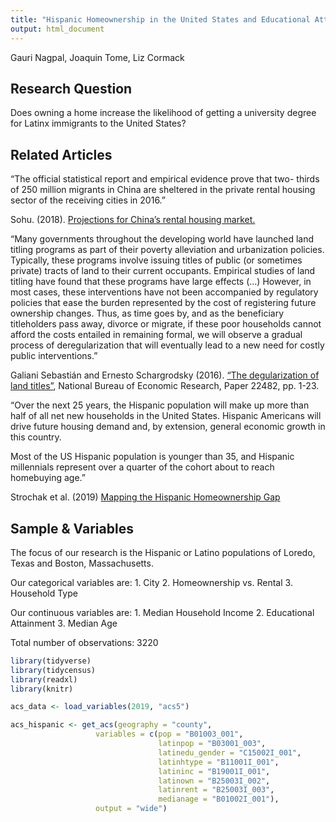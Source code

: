 ```yaml
---
title: "Hispanic Homeownership in the United States and Educational Attainment"
output: html_document
---
```

Gauri Nagpal, Joaquin Tome, Liz Cormack

## Research Question
Does owning a home increase the likelihood of getting a university degree for Latinx immigrants to the United States?

## Related Articles

"The official statistical report and empirical evidence prove that two- thirds of 250 million migrants in China are sheltered in the private rental housing sector of the receiving cities in 2016."
 
Sohu. (2018). [Projections for China’s rental housing market.](https://house. focus.cn/zixun/4ce70da0536e7259.html)

"Many governments throughout the developing world have launched land titling programs as part of their poverty alleviation and urbanization policies. Typically, these programs involve issuing titles of public (or sometimes private) tracts of land to their current occupants. Empirical studies of land titling have found that these programs have large effects (…) However, in most cases, these interventions have not been accompanied by regulatory policies that ease the burden represented by the cost of registering future ownership changes. Thus, as time goes by, and as the beneficiary titleholders pass away, divorce or migrate, if these poor households cannot afford the costs entailed in remaining formal, we will observe a gradual process of deregularization that will eventually lead to a new need for costly public interventions."

Galiani Sebastián and Ernesto Schargrodsky (2016). [“The degularization of land titles”](https://papers.ssrn.com/sol3/papers.cfm?abstract_id=2819867), National Bureau of Economic Research, Paper 22482, pp. 1-23.

"Over the next 25 years, the Hispanic population will make up more than half of all net new households in the United States. Hispanic Americans will drive future housing demand and, by extension, general economic growth in this country.

Most of the US Hispanic population is younger than 35, and Hispanic millennials represent over a quarter of the cohort about to reach homebuying age."

Strochak et al. (2019) [Mapping the Hispanic Homeownership Gap](https://www.urban.org/urban-wire/mapping-hispanic-homeownership-gap)

## Sample & Variables
The focus of our research is the Hispanic or Latino populations of Loredo, Texas and Boston, Massachusetts.

Our categorical variables are:
1. City 
2. Homeownership vs. Rental
3. Household Type

Our continuous variables are:
1. Median Household Income
2. Educational Attainment 
3. Median Age

Total number of observations: 3220



```r
library(tidyverse)
library(tidycensus)
library(readxl)
library(knitr)
```

```r
acs_data <- load_variables(2019, "acs5")
```

```r
acs_hispanic <- get_acs(geography = "county", 
                   variables = c(pop = "B01003_001",
                                 latinpop = "B03001_003",
                                 latinedu_gender = "C15002I_001",
                                 latinhtype = "B11001I_001",
                                 latininc = "B19001I_001",
                                 latinown = "B25003I_002",
                                 latinrent = "B25003I_003",
                                 medianage = "B01002I_001"), 
                   output = "wide")
```
